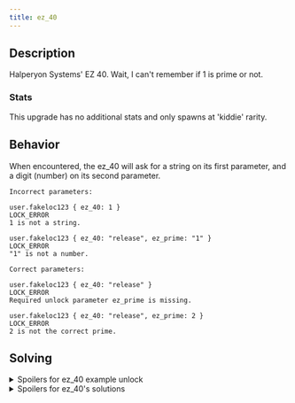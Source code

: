 ```yaml
---
title: ez_40
---
```


## Description

Halperyon Systems' EZ 40. Wait, I can't remember if 1 is prime or not.

### Stats

This upgrade has no additional stats and only spawns at 'kiddie' rarity.

## Behavior

When encountered, the ez_40 will ask for a string on its first parameter, and a digit (number) on its second parameter.

```
Incorrect parameters:

user.fakeloc123 { ez_40: 1 }
LOCK_ERROR
1 is not a string.

user.fakeloc123 { ez_40: "release", ez_prime: "1" }
LOCK_ERROR
"1" is not a number.

Correct parameters:

user.fakeloc123 { ez_40: "release" }
LOCK_ERROR
Required unlock parameter ez_prime is missing.

user.fakeloc123 { ez_40: "release", ez_prime: 2 }
LOCK_ERROR
2 is not the correct prime.
```

## Solving

<details>
  <summary>Spoilers for ez_40 example unlock</summary>

```
>> user.fakeloc123 { ez_40: "release", ez_prime: 43 }
WARNING: BINMAT security shell inactive. Intelligent defense system offline.
LOCK_UNLOCKED
System <user> breached.
Connection terminated.
```

</details>

<details>
  <summary>Spoilers for ez_40's solutions</summary>

Possible strings for first parameter: "open", "unlock", "release"

Possible digits for second parameter: 2, 3, 5, 7, 11, 13, 17, 19, 23, 29, 31, 37, 41, 43, 47, 53,
59, 61, 67, 71, 73, 79, 83, 89, 97

</details>
